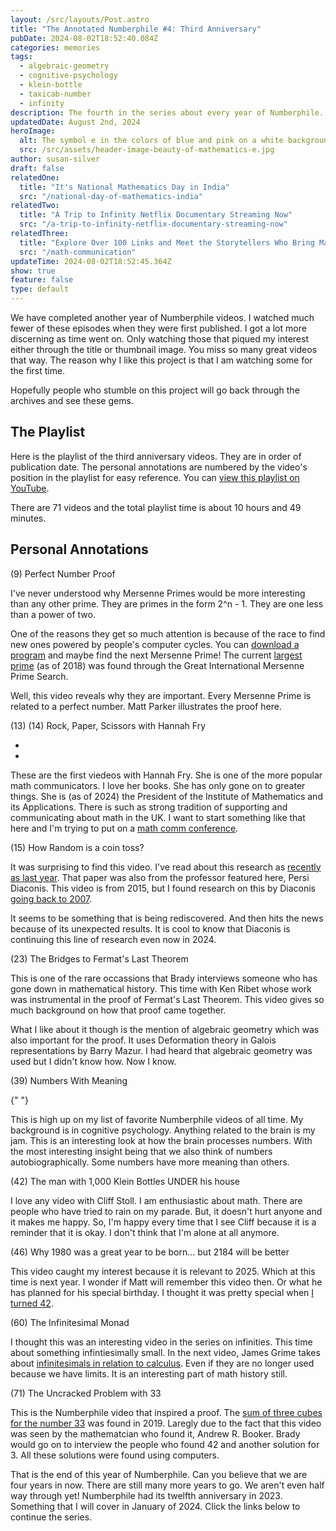 ```yaml
---
layout: /src/layouts/Post.astro
title: "The Annotated Numberphile #4: Third Anniversary"
pubDate: 2024-08-02T18:52:40.084Z
categories: memories
tags:
  - algebraic-geometry
  - cognitive-psychology
  - klein-bottle
  - taxicab-number
  - infinity
description: The fourth in the series about every year of Numberphile. Videos about Klein bottles, infinity, and coin flips.
updatedDate: August 2nd, 2024
heroImage:
  alt: The symbol e in the colors of blue and pink on a white background.
  src: /src/assets/header-image-beauty-of-mathematics-e.jpg
author: susan-silver
draft: false
relatedOne:
  title: "It's National Mathematics Day in India"
  src: "/national-day-of-mathematics-india"
relatedTwo:
  title: "A Trip to Infinity Netflix Documentary Streaming Now"
  src: "/a-trip-to-infinity-netflix-documentary-streaming-now"
relatedThree:
  title: "Explore Over 100 Links and Meet the Storytellers Who Bring Mathematics to Life"
  src: "/math-communication"
updateTime: 2024-08-02T18:52:45.364Z
show: true
feature: false
type: default
---
```



We have completed another year of Numberphile videos. I watched much fewer of these episodes when they were first published. I got a lot more discerning as time went on. Only watching those that piqued my interest either through the title or thumbnail image. You miss so many great videos that way. The reason why I like this project is that I am watching some for the first time.

Hopefully people who stumble on this project will go back through the archives and see these gems.

<SeriesMenu />

## The Playlist

Here is the playlist of the third anniversary videos. They are in order of publication date. The personal annotations are numbered by the video's position in the playlist for easy reference. You can [view this playlist on YouTube](https://www.youtube.com/playlist?list=PLLL_2f0y97l-4d3trZMXmTHhQxotaNOt2).

There are 71 videos and the total playlist time is about 10 hours and 49 minutes.

## Personal Annotations

(9) Perfect Number Proof

<YouTube id="https://youtu.be/q8n15q1v4Xo?si=NTmE-HUTua3tkSEt" />

I've never understood why Mersenne Primes would be more interesting than any other prime. They are primes in the form 2^n - 1. They are one less than a power of two.

One of the reasons they get so much attention is because of the race to find new ones powered by people's computer cycles. You can [download a program](https://www.mersenne.org/) and maybe find the next Mersenne Prime! The current [largest prime](https://en.wikipedia.org/wiki/Largest_known_prime_number) (as of 2018) was found through the Great International Mersenne Prime Search.

Well, this video reveals why they are important. Every Mersenne Prime is related to a perfect number. Matt Parker illustrates the proof here.

(13) (14) Rock, Paper, Scissors with Hannah Fry

- <YouTube id="https://youtu.be/rudzYPHuewc?si=OHISVELzhUhr099G" />

- <YouTube id="https://youtu.be/Z8lv2vy5vco?si=FcjoaeKBE7wdcll8" />

These are the first viedeos with Hannah Fry. She is one of the more popular math communicators. I love her books. She has only gone on to greater things. She is (as of 2024) the President of the Institute of Mathematics and its Applications. There is such as strong tradition of supporting and communicating about math in the UK. I want to start something like that here and I'm trying to put on a [math comm conference](https://mathcommunications.com).

(15) How Random is a coin toss?

<YouTube id="https://youtu.be/AYnJv68T3MM?si=-7tcw1WJKQvQhVmr" />

It was surprising to find this video. I've read about this research as [recently as last year](https://www.scientificamerican.com/article/scientists-destroy-illusion-that-coin-toss-flips-are-50-50/). That paper was also from the professor featured here, Persi Diaconis. This video is from 2015, but I found research on this by Diaconis [going back to 2007](https://www.mercurynews.com/2009/10/16/heads-or-tails-it-depends-on-how-you-flip-it/).

It seems to be something that is being rediscovered. And then hits the news because of its unexpected results. It is cool to know that Diaconis is continuing this line of research even now in 2024.

(23) The Bridges to Fermat's Last Theorem

<YouTube id="https://youtu.be/nUN4NDVIfVI?si=Rpm1bZARsrfxPgV1" />

This is one of the rare occassions that Brady interviews someone who has gone down in mathematical history. This time with Ken Ribet whose work was instrumental in the proof of Fermat's Last Theorem. This video gives so much background on how that proof came together.

What I like about it though is the mention of algebraic geometry which was also important for the proof. It uses Deformation theory in Galois representations by Barry Mazur. I had heard that algebraic geometry was used but I didn't know how. Now I know.

(39) Numbers With Meaning

{" "}

<YouTube id="https://youtu.be/l7E-pBWuSIA?si=N4zs3X4jE5sFuYR2" />

This is high up on my list of favorite Numberphile videos of all time. My background is in cognitive psychology. Anything related to the brain is my jam. This is an interesting look at how the brain processes numbers. With the most interesting insight being that we also think of numbers autobiographically. Some numbers have more meaning than others.

(42) The man with 1,000 Klein Bottles UNDER his house

<YouTube
  id="
 https://youtu.be/-k3mVnRlQLU?si=vuSuddaRbaMw-lM-"
/>

I love any video with Cliff Stoll. I am enthusiastic about math. There are people who have tried to rain on my parade. But, it doesn't hurt anyone and it makes me happy. So, I'm happy every time that I see Cliff because it is a reminder that it is okay. I don't think that I'm alone at all anymore.

(46) Why 1980 was a great year to be born... but 2184 will be better

<YouTube
  id="
https://youtu.be/99stb2mzspI?si=L8efu9V8BPfa-VJT"
/>

This video caught my interest because it is relevant to 2025. Which at this time is next year. I wonder if Matt will remember this video then. Or what he has planned for his special birthday. I thought it was pretty special when [I turned 42](https://beautyofmathematics.com/hitchhikers-guide-to-the-galaxy/).

(60) The Infinitesimal Monad

<YouTube id="https://youtu.be/BBp0bEczCNg?si=Hp2Ygs2nuxf1YovO" />

I thought this was an interesting video in the series on infinities. This time about something infintiesimally small. In the next video, James Grime takes about [infinitesimals in relation to calculus](https://www.youtube.com/watch?v=WYijIV5JrKg). Even if they are no longer used because we have limits. It is an interesting part of math history still.

(71) The Uncracked Problem with 33

<YouTube id="https://youtu.be/wymmCdLdPvM?si=aYGmB5PVrPu6eIps" />

This is the Numberphile video that inspired a proof. The [sum of three cubes for the number 33](https://aperiodical.com/2019/03/33-can-be-written-as-the-sum-of-three-cubes/) was found in 2019. Laregly due to the fact that this video was seen by the mathematcian who found it, Andrew R. Booker. Brady would go on to interview the people who found 42 and another solution for 3. All these solutions were found using computers.

That is the end of this year of Numberphile. Can you believe that we are four years in now. There are still many more years to go. We aren't even half way through yet! Numberphile had its twelfth anniversary in 2023. Something that I will cover in January of 2024. Click the links below to continue the series.

<Prev prev="/annotated-numberphile-second-anniversary" />
